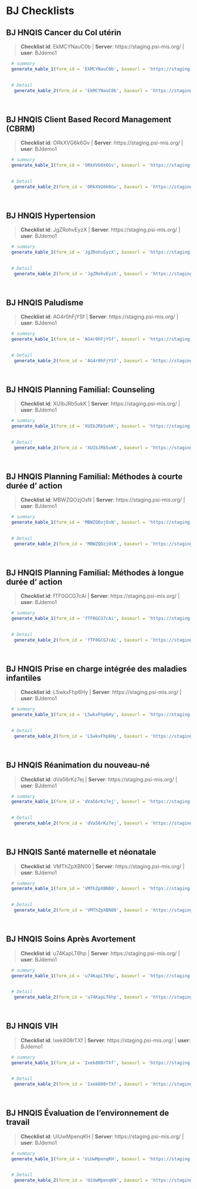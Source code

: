 # BJ Checklists {#BJ}


## BJ HNQIS Cancer du Col utérin 

    
>__Checklist id__: EkMCYNauC0b   | __Server__: https://staging.psi-mis.org/ | __user__: BJdemo1 


```r
  
  # summary
  generate_kable_1(form_id = 'EkMCYNauC0b', baseurl = 'https://staging.psi-mis.org/')
  

  # Detail 
   generate_kable_2(form_id = 'EkMCYNauC0b', baseurl = 'https://staging.psi-mis.org/', ignore_text = T, ignore_parent = T, ignore_real_or_simulated = T)

   
```

## BJ HNQIS Client Based Record Management (CBRM) 

    
>__Checklist id__: ORkXVG6k6Gv   | __Server__: https://staging.psi-mis.org/ | __user__: BJdemo1 


```r
  
  # summary
  generate_kable_1(form_id = 'ORkXVG6k6Gv', baseurl = 'https://staging.psi-mis.org/')
  

  # Detail 
   generate_kable_2(form_id = 'ORkXVG6k6Gv', baseurl = 'https://staging.psi-mis.org/', ignore_text = T, ignore_parent = T, ignore_real_or_simulated = T)

   
```

## BJ HNQIS Hypertension 

    
>__Checklist id__: JgZRohvEyzX   | __Server__: https://staging.psi-mis.org/ | __user__: BJdemo1 


```r
  
  # summary
  generate_kable_1(form_id = 'JgZRohvEyzX', baseurl = 'https://staging.psi-mis.org/')
  

  # Detail 
   generate_kable_2(form_id = 'JgZRohvEyzX', baseurl = 'https://staging.psi-mis.org/', ignore_text = T, ignore_parent = T, ignore_real_or_simulated = T)

   
```

## BJ HNQIS Paludisme 

    
>__Checklist id__: AG4r0hFjYSf   | __Server__: https://staging.psi-mis.org/ | __user__: BJdemo1 


```r
  
  # summary
  generate_kable_1(form_id = 'AG4r0hFjYSf', baseurl = 'https://staging.psi-mis.org/')
  

  # Detail 
   generate_kable_2(form_id = 'AG4r0hFjYSf', baseurl = 'https://staging.psi-mis.org/', ignore_text = T, ignore_parent = T, ignore_real_or_simulated = T)

   
```

## BJ HNQIS Planning Familial: Counseling 

    
>__Checklist id__: XUIbJRb5ukK   | __Server__: https://staging.psi-mis.org/ | __user__: BJdemo1 


```r
  
  # summary
  generate_kable_1(form_id = 'XUIbJRb5ukK', baseurl = 'https://staging.psi-mis.org/')
  

  # Detail 
   generate_kable_2(form_id = 'XUIbJRb5ukK', baseurl = 'https://staging.psi-mis.org/', ignore_text = T, ignore_parent = T, ignore_real_or_simulated = T)

   
```

## BJ HNQIS Planning Familial: Méthodes à courte durée d' action 

    
>__Checklist id__: MBWZQOzjOsN   | __Server__: https://staging.psi-mis.org/ | __user__: BJdemo1 


```r
  
  # summary
  generate_kable_1(form_id = 'MBWZQOzjOsN', baseurl = 'https://staging.psi-mis.org/')
  

  # Detail 
   generate_kable_2(form_id = 'MBWZQOzjOsN', baseurl = 'https://staging.psi-mis.org/', ignore_text = T, ignore_parent = T, ignore_real_or_simulated = T)

   
```

## BJ HNQIS Planning Familial: Méthodes à longue durée d' action 

    
>__Checklist id__: fTF0GCG7cAi   | __Server__: https://staging.psi-mis.org/ | __user__: BJdemo1 


```r
  
  # summary
  generate_kable_1(form_id = 'fTF0GCG7cAi', baseurl = 'https://staging.psi-mis.org/')
  

  # Detail 
   generate_kable_2(form_id = 'fTF0GCG7cAi', baseurl = 'https://staging.psi-mis.org/', ignore_text = T, ignore_parent = T, ignore_real_or_simulated = T)

   
```

## BJ HNQIS Prise en charge intégrée des maladies infantiles 

    
>__Checklist id__: L5wkxFhp6Hy   | __Server__: https://staging.psi-mis.org/ | __user__: BJdemo1 


```r
  
  # summary
  generate_kable_1(form_id = 'L5wkxFhp6Hy', baseurl = 'https://staging.psi-mis.org/')
  

  # Detail 
   generate_kable_2(form_id = 'L5wkxFhp6Hy', baseurl = 'https://staging.psi-mis.org/', ignore_text = T, ignore_parent = T, ignore_real_or_simulated = T)

   
```

## BJ HNQIS Réanimation du nouveau-né 

    
>__Checklist id__: dVa56rKz7ej   | __Server__: https://staging.psi-mis.org/ | __user__: BJdemo1 


```r
  
  # summary
  generate_kable_1(form_id = 'dVa56rKz7ej', baseurl = 'https://staging.psi-mis.org/')
  

  # Detail 
   generate_kable_2(form_id = 'dVa56rKz7ej', baseurl = 'https://staging.psi-mis.org/', ignore_text = T, ignore_parent = T, ignore_real_or_simulated = T)

   
```

## BJ HNQIS Santé maternelle et néonatale 

    
>__Checklist id__: VMThZpXBN00   | __Server__: https://staging.psi-mis.org/ | __user__: BJdemo1 


```r
  
  # summary
  generate_kable_1(form_id = 'VMThZpXBN00', baseurl = 'https://staging.psi-mis.org/')
  

  # Detail 
   generate_kable_2(form_id = 'VMThZpXBN00', baseurl = 'https://staging.psi-mis.org/', ignore_text = T, ignore_parent = T, ignore_real_or_simulated = T)

   
```

## BJ HNQIS Soins Après Avortement 

    
>__Checklist id__: u74KapLT6hp   | __Server__: https://staging.psi-mis.org/ | __user__: BJdemo1 


```r
  
  # summary
  generate_kable_1(form_id = 'u74KapLT6hp', baseurl = 'https://staging.psi-mis.org/')
  

  # Detail 
   generate_kable_2(form_id = 'u74KapLT6hp', baseurl = 'https://staging.psi-mis.org/', ignore_text = T, ignore_parent = T, ignore_real_or_simulated = T)

   
```

## BJ HNQIS VIH 

    
>__Checklist id__: Ixek808rTXf   | __Server__: https://staging.psi-mis.org/ | __user__: BJdemo1 


```r
  
  # summary
  generate_kable_1(form_id = 'Ixek808rTXf', baseurl = 'https://staging.psi-mis.org/')
  

  # Detail 
   generate_kable_2(form_id = 'Ixek808rTXf', baseurl = 'https://staging.psi-mis.org/', ignore_text = T, ignore_parent = T, ignore_real_or_simulated = T)

   
```

## BJ HNQIS Évaluation de l'environnement de travail 

    
>__Checklist id__: UiUwMpenqKH   | __Server__: https://staging.psi-mis.org/ | __user__: BJdemo1 


```r
  
  # summary
  generate_kable_1(form_id = 'UiUwMpenqKH', baseurl = 'https://staging.psi-mis.org/')
  

  # Detail 
   generate_kable_2(form_id = 'UiUwMpenqKH', baseurl = 'https://staging.psi-mis.org/', ignore_text = T, ignore_parent = T, ignore_real_or_simulated = T)

   
```
